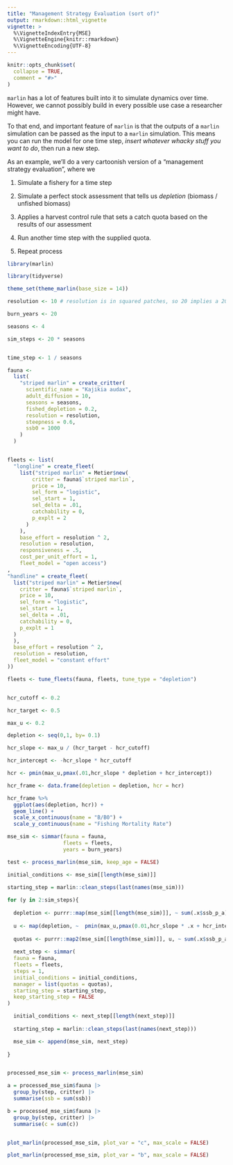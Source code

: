```yaml
---
title: "Management Strategy Evaluation (sort of)"
output: rmarkdown::html_vignette
vignette: >
  %\VignetteIndexEntry{MSE}
  %\VignetteEngine{knitr::rmarkdown}
  %\VignetteEncoding{UTF-8}
---
```


```r
knitr::opts_chunk$set(
  collapse = TRUE,
  comment = "#>"
)
```

`marlin` has a lot of features built into it to simulate dynamics over time. However, we cannot possibly build in every possible use case a researcher might have. 

To that end, and important feature of `marlin` is that the outputs of a `marlin` simulation can be passed as the input to a `marlin` simulation. This means you can run the model for one time step, *insert whatever whacky stuff you want to do*, then run a new step. 

As an example, we'll do a very cartoonish version of a "management strategy evaluation", where we 

1. Simulate a fishery for a time step

2. Simulate a perfect stock assessment that tells us *depletion* (biomass / unfished biomass)

3. Applies a harvest control rule that sets a catch quota based on the results of our assessment

4. Run another time step with the supplied quota. 

5. Repeat process

```r
library(marlin)

library(tidyverse)

theme_set(theme_marlin(base_size = 14))

resolution <- 10 # resolution is in squared patches, so 20 implies a 20X20 system, i.e. 400 patches 

burn_years <- 20

seasons <- 4

sim_steps <- 20 * seasons


time_step <- 1 / seasons

fauna <- 
  list(
    "striped marlin" = create_critter(
      scientific_name = "Kajikia audax",
      adult_diffusion = 10,
      seasons = seasons,
      fished_depletion = 0.2,
      resolution = resolution,
      steepness = 0.6,
      ssb0 = 1000
    )
  )


fleets <- list(
  "longline" = create_fleet(
    list("striped marlin" = Metier$new(
        critter = fauna$`striped marlin`,
        price = 10,
        sel_form = "logistic",
        sel_start = 1,
        sel_delta = .01,
        catchability = 0,
        p_explt = 2
      )
    ),
    base_effort = resolution ^ 2,
    resolution = resolution,
    responsiveness = .5,
    cost_per_unit_effort = 1,
    fleet_model = "open access")
,
"handline" = create_fleet(
  list("striped marlin" = Metier$new(
    critter = fauna$`striped marlin`,
    price = 10,
    sel_form = "logistic",
    sel_start = 1,
    sel_delta = .01,
    catchability = 0,
    p_explt = 1
  )
  ),
  base_effort = resolution ^ 2,
  resolution = resolution,
  fleet_model = "constant effort"
))

fleets <- tune_fleets(fauna, fleets, tune_type = "depletion") 


hcr_cutoff <- 0.2

hcr_target <- 0.5

max_u <- 0.2

depletion <- seq(0,1, by= 0.1)

hcr_slope <- max_u / (hcr_target - hcr_cutoff)

hcr_intercept <- -hcr_slope * hcr_cutoff

hcr <- pmin(max_u,pmax(.01,hcr_slope * depletion + hcr_intercept))

hcr_frame <- data.frame(depletion = depletion, hcr = hcr)

hcr_frame %>% 
  ggplot(aes(depletion, hcr)) + 
  geom_line() + 
  scale_x_continuous(name = "B/B0") + 
  scale_y_continuous(name = "Fishing Mortality Rate")

```


```r
mse_sim <- simmar(fauna = fauna,
                  fleets = fleets,
                  years = burn_years)

test <- process_marlin(mse_sim, keep_age = FALSE)

initial_conditions <- mse_sim[[length(mse_sim)]]

starting_step = marlin::clean_steps(last(names(mse_sim)))
  
for (y in 2:sim_steps){
  
  depletion <- purrr::map(mse_sim[[length(mse_sim)]], ~ sum(.x$ssb_p_a) / .x$ssb0)
  
  u <- map(depletion, ~  pmin(max_u,pmax(0.01,hcr_slope * .x + hcr_intercept)))
  
  quotas <- purrr::map2(mse_sim[[length(mse_sim)]], u, ~ sum(.x$ssb_p_a) * .y)
  
  next_step <- simmar(
  fauna = fauna,
  fleets = fleets,
  steps = 1,
  initial_conditions = initial_conditions,
  manager = list(quotas = quotas),
  starting_step = starting_step,
  keep_starting_step = FALSE
)

  initial_conditions <- next_step[[length(next_step)]]
  
  starting_step = marlin::clean_steps(last(names(next_step)))

  mse_sim <- append(mse_sim, next_step)
  
}


processed_mse_sim <- process_marlin(mse_sim)

a = processed_mse_sim$fauna |> 
  group_by(step, critter) |> 
  summarise(ssb = sum(ssb))

b = processed_mse_sim$fauna |> 
  group_by(step, critter) |> 
  summarise(c = sum(c))


plot_marlin(processed_mse_sim, plot_var = "c", max_scale = FALSE)

plot_marlin(processed_mse_sim, plot_var = "b", max_scale = FALSE)


```
